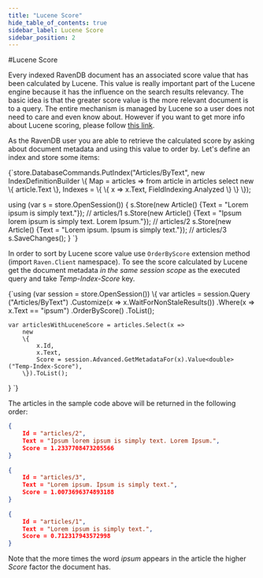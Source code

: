 ```yaml
---
title: "Lucene Score"
hide_table_of_contents: true
sidebar_label: Lucene Score
sidebar_position: 2
---
```



#Lucene Score

Every indexed RavenDB document has an associated score value that has been calculated by Lucene. This value is really important part of the Lucene engine
because it has the influence on the search results relevancy. The basic idea is that the greater score value is the more relevant document is to a query. The entire mechanism is managed
by Lucene so a user does not need to care and even know about. However if you want to get more info about Lucene scoring, please follow [this link](http://lucene.apache.org/core/3_6_0/scoring.html).

As the RavenDB user you are able to retrieve the calculated score by asking about document metadata and using this value to order by. Let's define an index and store some items:

<TabItem value="index_def_and_storing_items" label="index_def_and_storing_items">
<CodeBlock language="csharp">
{`store.DatabaseCommands.PutIndex("Articles/ByText", new IndexDefinitionBuilder<Article, Article>
\{
	Map = articles => from article in articles select new \{ article.Text \},
	Indexes =
	\{
		\{ x => x.Text, FieldIndexing.Analyzed \}
	\}
\});

using (var s = store.OpenSession())
\{
	s.Store(new Article() \{Text = "Lorem ipsum is simply text."\}); // articles/1
	s.Store(new Article() \{Text = "Ipsum lorem ipsum is simply text. Lorem Ipsum."\}); // articles/2
	s.Store(new Article() \{Text = "Lorem ipsum. Ipsum is simply text."\}); // articles/3
	s.SaveChanges();
\}
`}
</CodeBlock>
</TabItem>

In order to sort by Lucene score value use `OrderByScore` extension method (import `Raven.Client` namespace). To see the score calculated by Lucene 
get the document metadata *in the same session scope* as the executed query and take *Temp-Index-Score* key. 

<TabItem value="order_by_and_get_score" label="order_by_and_get_score">
<CodeBlock language="csharp">
{`using (var session = store.OpenSession())
\{
	var articles = session.Query<Article>("Articles/ByText")
						  .Customize(x => x.WaitForNonStaleResults())
						  .Where(x => x.Text == "ipsum")
						  .OrderByScore()
						  .ToList();

	var articlesWithLuceneScore = articles.Select(x =>
		new
		\{
			x.Id,
			x.Text,
			Score = session.Advanced.GetMetadataFor(x).Value<double>("Temp-Index-Score"),
		\}).ToList();
\}
`}
</CodeBlock>
</TabItem>

The articles in the sample code above will be returned in the following order:

```json 
{ 
	Id = "articles/2", 
	Text = "Ipsum lorem ipsum is simply text. Lorem Ipsum.", 
	Score = 1.2337708473205566 
}
 
{ 
	Id = "articles/3",
	Text = "Lorem ipsum. Ipsum is simply text.", 
	Score = 1.0073696374893188 
}
 
{ 
	Id = "articles/1", 
	Text = "Lorem ipsum is simply text.", 
	Score = 0.712317943572998 
}
```

Note that the more times the word *ipsum* appears in the article the higher *Score* factor the document has.